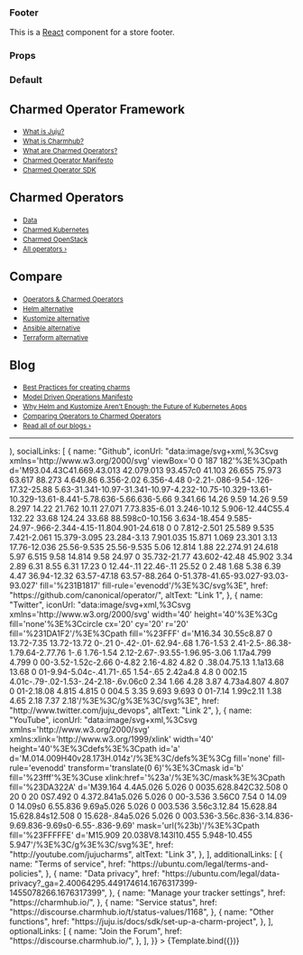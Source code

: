 

<Meta title="Footer" component={Footer} />


### Footer

This is a [React](https://reactjs.org/) component for a store footer.

### Props

<ArgsTable of={Footer} />

### Default

<Canvas>
  <Story
    name="Default"
    args={{
      children: (
        <div class="row">
          <div class="col-3">
            <h2 class="p-heading--5">Charmed Operator Framework</h2>
            <ul class="p-list">
              <li class="p-list__item">
                <a class="p-link--soft" href="https://juju.is/#what-is-juju">
                  <small>What is Juju?</small>
                </a>
              </li>
              <li class="p-list__item">
                <a class="p-link--soft" href="https://charmhub.io">
                  <small>What is Charmhub?</small>
                </a>
              </li>
              <li class="p-list__item">
                <a
                  class="p-link--soft"
                  href="https://juju.is/docs/olm/quick-reference"
                >
                  <small>What are Charmed Operators?</small>
                </a>
              </li>
              <li class="p-list__item">
                <a
                  class="p-link--soft"
                  href="https://juju.is/model-driven-operations-manifesto"
                >
                  <small>Charmed Operator Manifesto</small>
                </a>
              </li>
              <li class="p-list__item">
                <a class="p-link--soft" href="https://juju.is/docs/sdk">
                  <small>Charmed Operator SDK</small>
                </a>
              </li>
            </ul>
          </div>
          <div class="col-3">
            <h2 class="p-heading--5">Charmed Operators</h2>
            <ul class="p-list">
              <li class="p-list__item">
                <a
                  class="p-link--soft"
                  href="https://charmhub.io/?base=all&filter=databases,big-data"
                >
                  <small>Data</small>
                </a>
              </li>
              <li class="p-list__item">
                <a class="p-link--soft" href="https://ubuntu.com/kubernetes">
                  <small>Charmed Kubernetes</small>
                </a>
              </li>
              <li class="p-list__item">
                <a class="p-link--soft" href="https://ubuntu.com/openstack">
                  <small>Charmed OpenStack</small>
                </a>
              </li>
              <li class="p-list__item">
                <a
                  class="p-heading--5 p-link--soft"
                  href="https://charmhub.io/"
                >
                  <small>All operators&nbsp;&rsaquo;</small>
                </a>
              </li>
            </ul>
          </div>
          <div class="col-3">
            <h2 class="p-heading--5">Compare</h2>
            <ul class="p-list">
              <li class="p-list__item">
                <a
                  class="p-link--soft"
                  href="https://juju.is/blog/operators-and-charmed-operators"
                >
                  <small>Operators & Charmed Operators</small>
                </a>
              </li>
              <li class="p-list__item">
                <a
                  class="p-link--soft"
                  href="https://juju.is/blog/beyond-helm-and-kustomize-the-future-of-kubernetes-apps"
                >
                  <small>Helm alternative</small>
                </a>
              </li>
              <li class="p-list__item">
                <a
                  class="p-link--soft"
                  href="https://juju.is/blog/beyond-helm-and-kustomize-the-future-of-kubernetes-apps"
                >
                  <small>Kustomize alternative</small>
                </a>
              </li>
              <li class="p-list__item">
                <a
                  class="p-link--soft"
                  href="https://juju.is/blog/ansible-vs-terraform-vs-juju-fight-or-cooperation"
                >
                  <small>Ansible alternative</small>
                </a>
              </li>
              <li class="p-list__item">
                <a
                  class="p-link--soft"
                  href="https://juju.is/blog/juju-vs-infrastructure-as-code-tools"
                >
                  <small>Terraform alternative</small>
                </a>
              </li>
            </ul>
          </div>
          <div class="col-3">
            <h2 class="p-heading--5">Blog</h2>
            <ul class="p-list">
              <li class="p-list__item">
                <a
                  class="p-link--soft"
                  href="https://juju.is/blog/ubuntu-and-canonical-at-kubecon-europe-2021"
                >
                  <small>Best Practices for creating charms</small>
                </a>
              </li>
              <li class="p-list__item">
                <a
                  class="p-link--soft"
                  href="https://juju.is/model-driven-operations-manifesto"
                >
                  <small>Model Driven Operations Manifesto</small>
                </a>
              </li>
              <li class="p-list__item">
                <a
                  class="p-link--soft"
                  href="https://juju.is/blog/beyond-helm-and-kustomize-the-future-of-kubernetes-apps"
                >
                  <small>
                    Why Helm and Kustomize Aren’t Enough: the Future of
                    Kubernetes Apps
                  </small>
                </a>
              </li>
              <li class="p-list__item">
                <a
                  class="p-link--soft"
                  href="https://juju.is/blog/operators-and-charmed-operators"
                >
                  <small>Comparing Operators to Charmed Operators</small>
                </a>
              </li>
              <li class="p-list__item">
                <a
                  class="p-heading--5 p-link--soft"
                  href="https://juju.is/blog"
                >
                  <small>Read all of our blogs&nbsp;&rsaquo;</small>
                </a>
              </li>
            </ul>
          </div>
          <hr />
        </div>
      ),
      socialLinks: [
        {
          name: "Github",
          iconUrl:
            "data:image/svg+xml,%3Csvg xmlns='http://www.w3.org/2000/svg' viewBox='0 0 187 182'%3E%3Cpath d='M93.04.43C41.669.43.013 42.079.013 93.457c0 41.103 26.655 75.973 63.617 88.273 4.649.86 6.356-2.02 6.356-4.48 0-2.21-.086-9.54-.126-17.32-25.88 5.63-31.341-10.97-31.341-10.97-4.232-10.75-10.329-13.61-10.329-13.61-8.441-5.78.636-5.66.636-5.66 9.341.66 14.26 9.59 14.26 9.59 8.297 14.22 21.762 10.11 27.071 7.73.835-6.01 3.246-10.12 5.906-12.44C55.4 132.22 33.68 124.24 33.68 88.598c0-10.156 3.634-18.454 9.585-24.97-.966-2.344-4.15-11.804.901-24.618 0 0 7.812-2.501 25.589 9.535 7.421-2.061 15.379-3.095 23.284-3.13 7.901.035 15.871 1.069 23.301 3.13 17.76-12.036 25.56-9.535 25.56-9.535 5.06 12.814 1.88 22.274.91 24.618 5.97 6.515 9.58 14.814 9.58 24.97 0 35.732-21.77 43.602-42.48 45.902 3.34 2.89 6.31 8.55 6.31 17.23 0 12.44-.11 22.46-.11 25.52 0 2.48 1.68 5.38 6.39 4.47 36.94-12.32 63.57-47.18 63.57-88.264 0-51.378-41.65-93.027-93.03-93.027' fill='%231B1817' fill-rule='evenodd'/%3E%3C/svg%3E",
          href: "https://github.com/canonical/operator/",
          altText: "Link 1",
        },
        {
          name: "Twitter",
          iconUrl:
            "data:image/svg+xml,%3Csvg xmlns='http://www.w3.org/2000/svg' width='40' height='40'%3E%3Cg fill='none'%3E%3Ccircle cx='20' cy='20' r='20' fill='%231DA1F2'/%3E%3Cpath fill='%23FFF' d='M16.34 30.55c8.87 0 13.72-7.35 13.72-13.72 0-.21 0-.42-.01-.62.94-.68 1.76-1.53 2.41-2.5-.86.38-1.79.64-2.77.76 1-.6 1.76-1.54 2.12-2.67-.93.55-1.96.95-3.06 1.17a4.799 4.799 0 00-3.52-1.52c-2.66 0-4.82 2.16-4.82 4.82 0 .38.04.75.13 1.1a13.68 13.68 0 01-9.94-5.04c-.41.71-.65 1.54-.65 2.42a4.8 4.8 0 002.15 4.01c-.79-.02-1.53-.24-2.18-.6v.06c0 2.34 1.66 4.28 3.87 4.73a4.807 4.807 0 01-2.18.08 4.815 4.815 0 004.5 3.35 9.693 9.693 0 01-7.14 1.99c2.11 1.38 4.65 2.18 7.37 2.18'/%3E%3C/g%3E%3C/svg%3E",
          href: "http://www.twitter.com/juju_devops",
          altText: "Link 2",
        },
        {
          name: "YouTube",
          iconUrl:
            "data:image/svg+xml,%3Csvg xmlns='http://www.w3.org/2000/svg' xmlns:xlink='http://www.w3.org/1999/xlink' width='40' height='40'%3E%3Cdefs%3E%3Cpath id='a' d='M.014.009H40v28.173H.014z'/%3E%3C/defs%3E%3Cg fill='none' fill-rule='evenodd' transform='translate(0 6)'%3E%3Cmask id='b' fill='%23fff'%3E%3Cuse xlink:href='%23a'/%3E%3C/mask%3E%3Cpath fill='%23DA322A' d='M39.164 4.4A5.026 5.026 0 0035.628.842C32.508 0 20 0 20 0S7.492 0 4.372.841a5.026 5.026 0 00-3.536 3.56C0 7.54 0 14.09 0 14.09s0 6.55.836 9.69a5.026 5.026 0 003.536 3.56c3.12.84 15.628.84 15.628.84s12.508 0 15.628-.84a5.026 5.026 0 003.536-3.56c.836-3.14.836-9.69.836-9.69s0-6.55-.836-9.69' mask='url(%23b)'/%3E%3Cpath fill='%23FFFFFE' d='M15.909 20.038V8.143l10.455 5.948-10.455 5.947'/%3E%3C/g%3E%3C/svg%3E",
          href: "http://youtube.com/jujucharms",
          altText: "Link 3",
        },
      ],
      additionalLinks: [
        {
          name: "Terms of service",
          href: "https://ubuntu.com/legal/terms-and-policies",
        },
        {
          name: "Data privacy",
          href: "https://ubuntu.com/legal/data-privacy?_ga=2.40064295.449174614.1676317399-1455078266.1676317399",
        },
        {
          name: "Manage your tracker settings",
          href: "https://charmhub.io/",
        },
        {
          name: "Service status",
          href: "https://discourse.charmhub.io/t/status-values/1168",
        },
        {
          name: "Other functions",
          href: "https://juju.is/docs/sdk/set-up-a-charm-project",
        },
      ],
      optionalLinks: [
        {
          name: "Join the Forum",
          href: "https://discourse.charmhub.io/",
        },
      ],
    }}
  >
    {Template.bind({})}
  </Story>
</Canvas>
